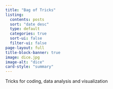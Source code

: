 ```yaml
---
title: "Bag of Tricks"
listing:
  contents: posts
  sort: "date desc"
  type: default
  categories: true
  sort-ui: false
  filter-ui: false
page-layout: full
title-block-banner: true
image: dice.jpg
image-alt: "dice"
card-style: "summary"
---
```


Tricks for coding, data analysis and visualization
